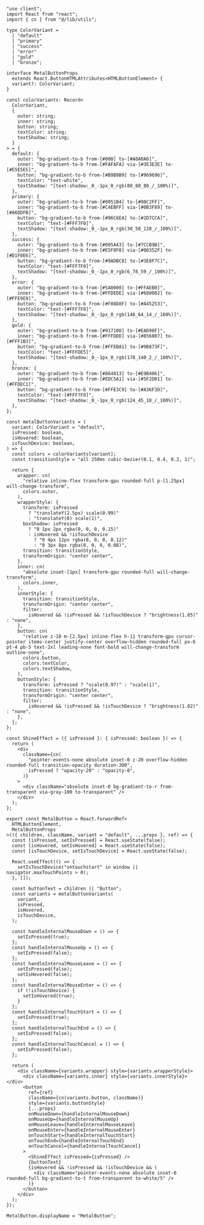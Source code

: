 ```tsx
"use client";
import React from "react";
import { cn } from "@/lib/utils";

type ColorVariant =
  | "default"
  | "primary"
  | "success"
  | "error"
  | "gold"
  | "bronze";

interface MetalButtonProps
  extends React.ButtonHTMLAttributes<HTMLButtonElement> {
  variant?: ColorVariant;
}

const colorVariants: Record<
  ColorVariant,
  {
    outer: string;
    inner: string;
    button: string;
    textColor: string;
    textShadow: string;
  }
> = {
  default: {
    outer: "bg-gradient-to-b from-[#000] to-[#A0A0A0]",
    inner: "bg-gradient-to-b from-[#FAFAFA] via-[#3E3E3E] to-[#E5E5E5]",
    button: "bg-gradient-to-b from-[#B9B9B9] to-[#969696]",
    textColor: "text-white",
    textShadow: "[text-shadow:_0_-1px_0_rgb(80_80_80_/_100%)]",
  },
  primary: {
    outer: "bg-gradient-to-b from-[#0051B4] to-[#90C2FF]",
    inner: "bg-gradient-to-b from-[#C4EBFF] via-[#0B3F89] to-[#A6DDFB]",
    button: "bg-gradient-to-b from-[#96C6EA] to-[#2D7CCA]",
    textColor: "text-[#FFF7F0]",
    textShadow: "[text-shadow:_0_-1px_0_rgb(30_58_138_/_100%)]",
  },
  success: {
    outer: "bg-gradient-to-b from-[#005A43] to-[#7CCB9B]",
    inner: "bg-gradient-to-b from-[#E5F8F0] via-[#00352F] to-[#D1F0E6]",
    button: "bg-gradient-to-b from-[#9ADBC8] to-[#3E8F7C]",
    textColor: "text-[#FFF7F0]",
    textShadow: "[text-shadow:_0_-1px_0_rgb(6_78_59_/_100%)]",
  },
  error: {
    outer: "bg-gradient-to-b from-[#5A0000] to-[#FFAEB0]",
    inner: "bg-gradient-to-b from-[#FFDEDE] via-[#680002] to-[#FFE9E9]",
    button: "bg-gradient-to-b from-[#F08D8F] to-[#A45253]",
    textColor: "text-[#FFF7F0]",
    textShadow: "[text-shadow:_0_-1px_0_rgb(146_64_14_/_100%)]",
  },
  gold: {
    outer: "bg-gradient-to-b from-[#917100] to-[#EAD98F]",
    inner: "bg-gradient-to-b from-[#FFFDDD] via-[#856807] to-[#FFF1B3]",
    button: "bg-gradient-to-b from-[#FFEBA1] to-[#9B873F]",
    textColor: "text-[#FFFDE5]",
    textShadow: "[text-shadow:_0_-1px_0_rgb(178_140_2_/_100%)]",
  },
  bronze: {
    outer: "bg-gradient-to-b from-[#864813] to-[#E9B486]",
    inner: "bg-gradient-to-b from-[#EDC5A1] via-[#5F2D01] to-[#FFDEC1]",
    button: "bg-gradient-to-b from-[#FFE3C9] to-[#A36F3D]",
    textColor: "text-[#FFF7F0]",
    textShadow: "[text-shadow:_0_-1px_0_rgb(124_45_18_/_100%)]",
  },
};

const metalButtonVariants = (
  variant: ColorVariant = "default",
  isPressed: boolean,
  isHovered: boolean,
  isTouchDevice: boolean,
) => {
  const colors = colorVariants[variant];
  const transitionStyle = "all 250ms cubic-bezier(0.1, 0.4, 0.2, 1)";

  return {
    wrapper: cn(
      "relative inline-flex transform-gpu rounded-full p-[1.25px] will-change-transform",
      colors.outer,
    ),
    wrapperStyle: {
      transform: isPressed
        ? "translateY(2.5px) scale(0.99)"
        : "translateY(0) scale(1)",
      boxShadow: isPressed
        ? "0 1px 2px rgba(0, 0, 0, 0.15)"
        : isHovered && !isTouchDevice
          ? "0 4px 12px rgba(0, 0, 0, 0.12)"
          : "0 3px 8px rgba(0, 0, 0, 0.08)",
      transition: transitionStyle,
      transformOrigin: "center center",
    },
    inner: cn(
      "absolute inset-[1px] transform-gpu rounded-full will-change-transform",
      colors.inner,
    ),
    innerStyle: {
      transition: transitionStyle,
      transformOrigin: "center center",
      filter:
        isHovered && !isPressed && !isTouchDevice ? "brightness(1.05)" : "none",
    },
    button: cn(
      "relative z-10 m-[2.5px] inline-flex h-11 transform-gpu cursor-pointer items-center justify-center overflow-hidden rounded-full px-6 pt-4 pb-5 text-2xl leading-none font-bold will-change-transform outline-none",
      colors.button,
      colors.textColor,
      colors.textShadow,
    ),
    buttonStyle: {
      transform: isPressed ? "scale(0.97)" : "scale(1)",
      transition: transitionStyle,
      transformOrigin: "center center",
      filter:
        isHovered && !isPressed && !isTouchDevice ? "brightness(1.02)" : "none",
    },
  };
};

const ShineEffect = ({ isPressed }: { isPressed: boolean }) => {
  return (
    <div
      className={cn(
        "pointer-events-none absolute inset-0 z-20 overflow-hidden rounded-full transition-opacity duration-300",
        isPressed ? "opacity-20" : "opacity-0",
      )}
    >
      <div className="absolute inset-0 bg-gradient-to-r from-transparent via-gray-100 to-transparent" />
    </div>
  );
};

export const MetalButton = React.forwardRef<
  HTMLButtonElement,
  MetalButtonProps
>(({ children, className, variant = "default", ...props }, ref) => {
  const [isPressed, setIsPressed] = React.useState(false);
  const [isHovered, setIsHovered] = React.useState(false);
  const [isTouchDevice, setIsTouchDevice] = React.useState(false);

  React.useEffect(() => {
    setIsTouchDevice("ontouchstart" in window || navigator.maxTouchPoints > 0);
  }, []);

  const buttonText = children || "Button";
  const variants = metalButtonVariants(
    variant,
    isPressed,
    isHovered,
    isTouchDevice,
  );

  const handleInternalMouseDown = () => {
    setIsPressed(true);
  };
  const handleInternalMouseUp = () => {
    setIsPressed(false);
  };
  const handleInternalMouseLeave = () => {
    setIsPressed(false);
    setIsHovered(false);
  };
  const handleInternalMouseEnter = () => {
    if (!isTouchDevice) {
      setIsHovered(true);
    }
  };
  const handleInternalTouchStart = () => {
    setIsPressed(true);
  };
  const handleInternalTouchEnd = () => {
    setIsPressed(false);
  };
  const handleInternalTouchCancel = () => {
    setIsPressed(false);
  };

  return (
    <div className={variants.wrapper} style={variants.wrapperStyle}>
      <div className={variants.inner} style={variants.innerStyle}></div>
      <button
        ref={ref}
        className={cn(variants.button, className)}
        style={variants.buttonStyle}
        {...props}
        onMouseDown={handleInternalMouseDown}
        onMouseUp={handleInternalMouseUp}
        onMouseLeave={handleInternalMouseLeave}
        onMouseEnter={handleInternalMouseEnter}
        onTouchStart={handleInternalTouchStart}
        onTouchEnd={handleInternalTouchEnd}
        onTouchCancel={handleInternalTouchCancel}
      >
        <ShineEffect isPressed={isPressed} />
        {buttonText}
        {isHovered && !isPressed && !isTouchDevice && (
          <div className="pointer-events-none absolute inset-0 rounded-full bg-gradient-to-t from-transparent to-white/5" />
        )}
      </button>
    </div>
  );
});

MetalButton.displayName = "MetalButton";
```
